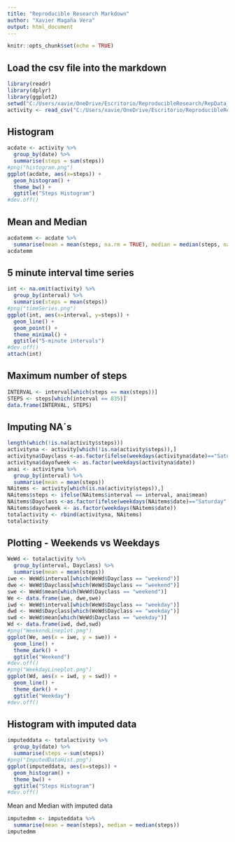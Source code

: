 ```yaml
---
title: "Reproducible Research Markdown"
author: "Xavier Magaña Vera"
output: html_document
---
```


```r
knitr::opts_chunk$set(echo = TRUE)
```

## Load the csv file into the markdown

```r
library(readr)
library(dplyr)
library(ggplot2)
setwd("C:/Users/xavie/OneDrive/Escritorio/ReproducibleResearch/RepData_PeerAssessment1")
activity <- read_csv("C:/Users/xavie/OneDrive/Escritorio/ReproducibleResearch/activity.csv")
```

## Histogram 

```r
acdate <- activity %>%
  group_by(date) %>%
  summarise(steps = sum(steps))
#png("histogram.png")
ggplot(acdate, aes(x=steps)) +
  geom_histogram() +
  theme_bw() +
  ggtitle("Steps Histogram")
#dev.off()
```


## Mean and Median

```r
acdatemm <- acdate %>%
  summarise(mean = mean(steps, na.rm = TRUE), median = median(steps, na.rm = TRUE))
acdatemm
```



## 5 minute interval time series 

```r
int <- na.omit(activity) %>%
  group_by(interval) %>%
  summarise(steps = mean(steps))
#png("timeSeries.png")
ggplot(int, aes(x=interval, y=steps)) +
  geom_line() +
  geom_point() +
  theme_minimal() +
  ggtitle("5-minute intervals")
#dev.off()
attach(int)
```
## Maximum number of steps 

```r
INTERVAL <- interval[which(steps == max(steps))]
STEPS <- steps[which(interval == 835)]
data.frame(INTERVAL, STEPS)
```

## Imputing NA´s

```r
length(which(!is.na(activity$steps)))
activityna <- activity[which(!is.na(activity$steps)),]
activityna$Dayclass <-as.factor(ifelse(weekdays(activityna$date)=="Saturday" | weekdays(activityna$date)=="Sunday","weekend","weekday"))
activityna$dayofweek <- as.factor(weekdays(activityna$date))
anai <- activityna %>%
  group_by(interval) %>%
  summarise(mean = mean(steps))
NAitems <- activity[which(is.na(activity$steps)),]
NAitems$steps <- ifelse(NAitems$interval == interval, anai$mean)
NAitems$Dayclass <-as.factor(ifelse(weekdays(NAitems$date)=="Saturday" | weekdays(NAitems$date)=="Sunday","weekend","weekday"))
NAitems$dayofweek <- as.factor(weekdays(NAitems$date))
totalactivity <- rbind(activityna, NAitems)
totalactivity
```

## Plotting - Weekends vs Weekdays 

```r
WeWd <- totalactivity %>%
  group_by(interval, Dayclass) %>%
  summarise(mean = mean(steps))
iwe <- WeWd$interval[which(WeWd$Dayclass == "weekend")]
dwe <- WeWd$Dayclass[which(WeWd$Dayclass == "weekend")]
swe <- WeWd$mean[which(WeWd$Dayclass == "weekend")]
We <- data.frame(iwe, dwe,swe)
iwd <- WeWd$interval[which(WeWd$Dayclass == "weekday")]
dwd <- WeWd$Dayclass[which(WeWd$Dayclass == "weekday")]
swd <- WeWd$mean[which(WeWd$Dayclass == "weekday")]
Wd <- data.frame(iwd, dwd,swd)
#png("WeekendLineplot.png")
ggplot(We, aes(x = iwe, y = swe)) + 
  geom_line() +
  theme_dark() +
  ggtitle("Weekend")
#dev.off()
#png("WeekdayLineplot.png")
ggplot(Wd, aes(x = iwd, y = swd)) + 
  geom_line() +
  theme_dark() +
  ggtitle("Weekday")
#dev.off()
```

## Histogram with imputed data

```r
imputeddata <- totalactivity %>%
  group_by(date) %>%
  summarise(steps = sum(steps))
#png("ImputedDataHist.png")
ggplot(imputeddata, aes(x=steps)) +
  geom_histogram() +
  theme_bw() +
  ggtitle("Steps Histogram")
#dev.off()
```

Mean and Median with imputed data

```r
imputedmm <- imputeddata %>%
  summarise(mean = mean(steps), median = median(steps))
imputedmm
```





